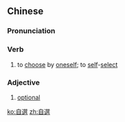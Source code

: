 {{also|自选}}
==Chinese==
{{zh-forms|s=自选}}

===Pronunciation===
{{zh-pron
|m=zìxuǎn
|cat=v,a
}}

===Verb===
{{zh-verb}}

# to [[choose]] by [[oneself]]; to [[self]]-[[select]]

===Adjective===
{{zh-adj}}

# [[optional]]

[[ko:自選]]
[[zh:自選]]